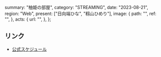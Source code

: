  summary: "柚姫の部屋",
  category: "STREAMING",
  date: "2023-08-21",
  region: "Web",
  present: ["日向端ひな", "籾山ひめり"],
  image: {
    path: "",
    ref: "",
  },
  acts: {
    url: "",
  },
};

## リンク

- [公式スケジュール](https://takanenonadeshiko.jp/?p=1274)
